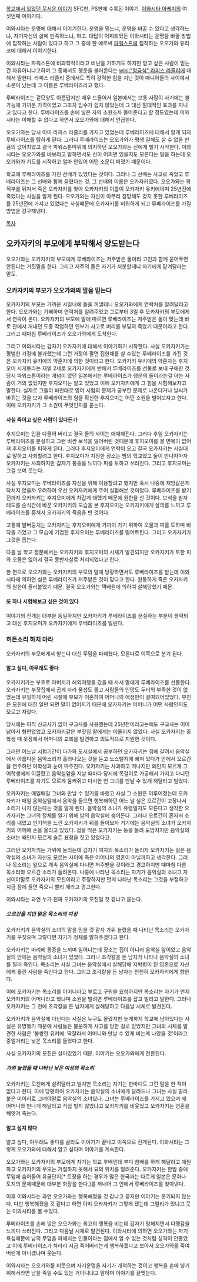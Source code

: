 [[학교에서 있었던 무서운 이야기]] SFC판, PS판에 수록된 이야기. [[이와시타 아케미]]의 여섯번째 이야기다.

이와시타는 운명에 대해서 이야기한다. 운명을 믿느냐, 운명을 바꿀 수 있다고 생각하느냐, 자기자신의 삶에 만족하느냐, 하고. 대답이 어찌되었든 이와시타는 운명을 바꿀 방법에 집착하는 사람이 있다고 하고 그 중에 한 예로써 [[파워스톤]]에 집착하는 오오가와 유리코에 대해서 이야기한다.

이와시타는 파워스톤에 비과학적이라고 비난을 가하기도 하지만 믿고 싶은 사람이 믿는 건 자유아니냐고하며 그 중에서도 행운을 불러온다는 [[wiki:"청금석" 라피스 라줄리]]에 대해서 말한다. 라피스 라줄리 중에서도 특히 강력한 힘을 지닌 것이 매니아들의 사이에서 소문이 났는데 그 이름은 루베라이즈라고 했다.

루베라이즈는 겉모양도 아름답지만 매우 드물어서 일본에서는 보통 사람이 사기에는 불가능에 가까운 가격이었고 그조차 입수가 쉽지 않았는데 그 대신 절대적인 효과를 지니고 있다고 한다. 루베라이즈를 손에 넣은 자의 소원조차 들어준다고 할 정도였는데 이와시타는 이해할 수 없다고 하면서 오오가와에 대해서 언급한다.

오오가와는 당시 이미 라피스 라줄리를 가지고 있었는데 루베라이즈에 대해서 알게 되자 루베라이즈를 탐하게 된다. 그러나 루베라이즈는 오오가와가 평생 일해도 살 수 없을 만큼의 값어치였고 결국 파워스톤따위에 의지하던 오오가와는 신에게 빌기 시작한다. 이와시타는 오오가와를 바보라고 말하면서도 신이 어쩌면 있을지도 모른다는 말을 하는데 오오가와가 기도를 시작하고 얼마 안있어 어떤 소문이 퍼졌기 때문이다.

학교에 루베라이즈를 가진 선배가 있었다는 것이다. 그러나 그 선배는 사고로 죽었고 루베라이즈는 그 선배와 함께 묻혔다는 것. 그 선배의 이름은 오카자키였다. 오오가와는 학적부를 뒤져서 죽은 오카자키를 찾아 오카자키의 이름이 오카자키 유키에이며 25년전에 죽었다는 사실을 알게 된다. 오오가와는 자신이 아무리 갈망해도 갖지 못한 루베라이즈를 25년전에 가지고 있었다는 사실때문에 오카자키를 미워하게 되고 루베라이즈를 가질 방법을 강구해낸다.

[[목차]]

== 오카자키의 부모에게 부탁해서 양도받는다 ==
오오가와는 오카자키의 부모에게 루베라이즈는 저주받은 돌이라 고인과 함께 묻어두면 안된다는 거짓말을 한다. 그리고 저주의 돌은 자기가 처분할테니 자기에게 맏겨달라는 말도.

=== 오카자키의 부모가 오오가와의 말을 믿는다 ===
오카자키의 부모는 가까운 시일내에 돌을 꺼낼테니 오오가와에게 연락처를 알려달라고 한다. 오오가와는 기뻐하며 연락처를 알려주었고 그로부터 3일 후 오카자키의 부모에게서 연락이 온다. 오카자키의 부모에 말에 따르면 루베라이즈는 저주받은 돌이 맞는데 바로 관에서 꺼내던 도중 작업하던 인부가 사고로 머리를 부딪혀 죽었기 때문이라고 한다. 그리고 때마침 루베라이즈가 오오가와에게 도착한다.

그리고 이와시타는 갑자기 오카자키에 대해서 이야기하기 시작한다. 사실 오카자키가는 평범한 가정에 불과했는데 그런 가정이 팔면 집한채를 살 수있는 루베라이즈를 가진 것은 오카자키 유키에의 약혼자에 의한 것이라고 한다. 오카자키 유키에의 약혼자는 후지오미 시게토라는 재벌 2세로 오카자키에게 반해서 루베라이즈를 선물로 보내 구애한 것. 당시 파워스톤이라는 개념이 없던 일본에서는 루베라이즈가 행운의 돌이라는걸 아는 사람이 거의 없었지만 후지오미는 알고 있었고 이에 오카자키에게 그 힘을 시험해보자고 말한다. 실제로 그들이 바란대로 영어 시험의 문제가 공부한 문제로 나온다거나 날씨가 바뀌는 것을 보자 루베라이즈의 힘을 확신한 후지오미는 어떤 소원을 빌어보자고 한다. 이에 오카자키가 그 소원이 무엇인지를 묻는다.

==== 사실 죽이고 싶은 사람이 있다든가 ====
후지오미는 입을 다물어 버리고 결국 둘의 사이는 애매해진다. 그러다 후일 오카자키는 루베라이즈를 분실하고 그런 비싼 보석을 잃어버린 것때문에 후지오미를 볼 면목이 없어져 후지오미를 피하게 된다. 그러다 후지오미에게 연락이 오고 결국 오카자키는 사실대로 말하고 사죄할려고 한다. 후지오미가 지정한 장소는 밤의 학교였고 둘이 만나자마자 오카자키는 사죄하지만 갑자기 통증을 느끼다 피를 토하고 쓰러진다. 그리고 후지오미는 그걸 보며 웃는다.

사실 후지오미는 루베라이즈를 자신을 위해 이용할려고 했지만 혹시 나중에 재앙같은게 닥치지 않을까 우려하여 우선 오카자키에게 주어 실험해본 것이었다. 루베라이즈를 받기전까지 오카자키는 후지오미에게 차갑게 대했기 때문에 원한을 산 것이다. 보석을 받자 태도를 순식간에 바꾼 오카자키의 모습을 본 후지오미는 오카자키에게 살의를 느끼고 루베라이즈를 훔쳐서 오카자키의 죽음을 빈 것이다.

고통에 발버둥치는 오카자키는 후지오미에게 가까이 가기 위하여 오물과 피를 토하며 바닥을 기었고 그 모습에 기겁한 후지오미는 루베라이즈를 떨어트린다. 그리고 오카자키가 그것을 줍는다.

다음 날 학교 정문에서는 오카자키와 후지오미의 시체가 발견되지만 오카자키가 토한 피와 오물은 없어서 결국 동반자살로 처리되었다고 한다.

한 편으로 오오가와는 오카자키의 부모의 말에 당황하면서도 루베라이즈를 받는데 이와시타에 의하면 실은 루베라이즈가 저주받은 것이 맞다고 한다. 원통하게 죽은 오카자키의 원한이 들러붙었기 때문. 결국 오오가와는 택배원에 의하여 살해당했기 때문.

==== 또 하나 시험해보고 싶은 것이 있다 ====
이야기의 전개는 대부분 동일하지만 오카자키가 루베라이즈를 분실하는 부분이 생략되고 대신 후지오미가 오카자키에게 루베라이즈를 빌린다.

=== 허튼소리 하지 마라 ===
오카자키의 부모에게서 받는다 대신 무덤을 파헤쳤다, 모른다로 이쪽으로 분기 된다.

==== 알고 싶다, 아무래도 좋다 ====
오카자키가는 부호로 아버지가 해외여행을 갔을 때 사서 딸에게 루베라이즈를 선물한다. 오카자키는 부잣집에서 곱게 자라 품성도 좋고 사람들의 인망도 두터워 부족한 것이 없었는데 유일하게 어린 시절에 부모가 이혼하여 어머니의 애정만이 결여되어있었다. 부친은 모친에 대한 일만 되면 말이 없어지기 때문에 오카자키는 어머니가 어떤 사람인지도 모르고 자랐다.

당시에는 아직 신교사가 없어 구교사를 사용했는데 25년전이라고는해도 구교사는 이미 낡아서 형편없었고 오카자키같은 부잣집 딸에게는 어울리지 않았다. 사실 오카자키는 중학생 때 옷장에서 어머니의 교복을 발견하고 의도적으로 지원한 것이다.

그러던 어느날 시험기간이 다가와 도서실에서 공부하던 오카자키는 집에 갈려서 음악실에서 아름다운 음악소리가 흘러나오는 것을 듣고 노스탤지에 빠져 있다가 안에서 오르간을 연주하던 여학생과 눈이 마주친다. 오카자키는 사과하고 떠나지만 왜인지 모르게 그 여학생에게 이끌렸고 음악실앞을 지날 때마다 당시에 목걸이로 가공해서 가지고 다니던 루베라이즈를 자기도 모르게 움켜쥐고 다시한 번 그녀를 만날 수 있게 해달라고 빌었다.

오카자키는 매일매일 그녀와 만날 수 있기를 바랬고 사실 그 소원은 이루어졌는데 오카자키가 매일 음악실앞에서 음악을 들으면 행복해하던 어느 날 실은 오르간이 고장나서 소리가 나지 않는다는 것을 알게 된다. 음악실의 소녀가 유령일지도 모른다고 생각한 오카자키는 그녀의 정체를 알기 위해 밤의 음악실에 숨어든다. 그러나 오르간이 혼자서 소리를 내었고 인기척을 느낀 오카자키가 뒤를 돌아보자 거기에는 음악실의 소녀가 오카자키의 어깨에 손을 올리고 있었다. 겁을 먹은 오카자키는 등을 돌려 도망치지만 음악실의 소녀는 왜인지 모르게 슬픈 표정을 짓고 있었다고.

그러던 오카자키는 가위에 눌리는데 갑자기 여자의 목소리가 들리자 오카자키는 실은 음악실의 소녀가 자신도 모르는 사이에 죽은 어머니의 영혼이 아닐까하고 생각한다. 그러나 목소리는 앞으로 계속 음악실에 다니면 저주받을 것이라고 경고하지만 때마침 다른 목소리와 오르간 소리가 들려온다. 나중에 나타난 목소리는 자기가 음악실의 소녀고 자신이야말로 오카자키의 모친이라고 주장하지만 먼저 나타난 목소리는 그것을 부정하고 지금 잠에 들면 죽으니 빨리 깨라고 경고한다.

이와시타는 과연 누가 진짜 오카자키의 모친일 것 같냐고 묻는다.

===== 오르간을 치던 맑은 목소리의 여성 =====
오카자키가 음악실의 소녀의 말을 믿을 것 같자 가위 눌렸을 때 나타난 목소리는 오카자키를 꾸짖으며 그렇다면 자기가 정체를 밝혀주겠다고 한다.

오카자키는 머리에 통증을 느끼며 일어나는데 장소는 집이 아니라 음악실 앞이었고 음악실의 안에는 음악실의 소녀가 있었다. 그러나 조각칼을 든 남자가 나타나 음악실의 소녀를 찔러 죽인다. 목소리는 사실 그녀는 음악실에서 살해당해 지박령이 된 영혼으로 자신에게 홀린 사람을 죽인다고 한다. 그리고 조각칼을 든 남자는 천천히 오카자키에게 향한다.

이에 오카자키는 목소리를 어머니라고 부르고 구원을 요청하지만 목소리는 자기가 언제 오카자키의 어머니라고 했냐며 소원을 빌려면 루베라이즈를 잡고 빌라고 말한다. 그러나 오카자키는 그 전에 조각칼을 든 남자에게 살해당하고 다음날 시체로 발견된다.

오카자키가 음악실에 다닌다는 사실은 누구도 몰랐지만 늦게까지 학교에 남아있다는 사실은 유명했기 때문에 사람들은 불운하게 사고를 당한 걸로 믿었지만 그녀의 시체를 발견한 사람은 '불쌍한 유키에. 딱잘라서 어머니와 만날 수 있게 비는게 나았을 것'이라고 중얼거리는 낮은 목소리를 들었다고 한다.

사실 오카자키의 모친은 살아있었기 때문. 이야기는 오오가와에게 전환된다.

===== 가위 눌렸을 때 나타난 낮은 여성의 목소리 =====
오카자키는 모친에게 살려달라고 빌지만 목소리는 자기는 한마디도 그런 말을 한 적이 없다고 한다. 이에 당황하여 오카자키는 음악실의 소녀에게 달려드나 그녀는 사실 말라붙은 미이라로 그녀야말로 음악실의 소녀였다. 그녀는 루베라이즈를 가지고 있으며 왜 어머니와 만나게 해달라고 직접 빌지 않았냐고 오카자키를 비웃었고 오카자키는 영혼을 빼앗겨 죽는다.

==== 알고 싶지 않다 ====
알고 싶다, 아무래도 좋다를 골라도 이야기가 끝나고 이쪽으로 전개된다. 이와시타는 그렇게 오오가와에 대해서 알고 싶다며 이야기를 계속한다.

오오가와는 오카자키의 부모에게 자기는 학교 후배인데 부디 참배를 하게 해달라고 애원하고 오카자키의 부모는 거절하지 못해서 묘의 위치를 알려준다. 오카자키는 한밤 중에 무덤에 숨어들어 유골단지[* 토장을 하는 경우가 많은 한국과는 다르게 일본은 문화나 토지의 문제때문에 대부분 화장을 한다.]를 꺼내어 그 안에서 루베라이즈를 찾아낸다.

이후 이와시타는 과연 오오가와는 행복해졌을 것 같냐고 묻지만 이야기는 분기되지 않는다. 다만 행복해졌을 것 같다고 하면 이미 오카자키가 그렇게 됐는데 그럴리가 있냐고 웃는 이와시타를 볼 수있다.

루베라이즈를 손에 넣은 오오가와는 최고의 행복을 비는데 갑자기 멍해지면서 다행감을 느끼다 쓰러진다. 그리고 다음날 시체로 발견된다. 이와시타에 의하면 오오가와는 자기욕심때문에 남의 무덤을 파헤치는 인물이라는 점에서 알 수 있는 것처럼 성격이 안좋았고 이에 루베라이즈가 차라리 지금 죽어버리는게 행복하겠다고 보아서 오오가와를 죽여버린게 아니겠냐며 웃는다.

이와시타는 오오가와를 비웃으며 자기운명을 자기가 개척하는 것이고 행복을 손에 넣기 위해서라면 남을 죽일 수도 있는 거아니냐고 말하며 이야기를 끝맺는다.
